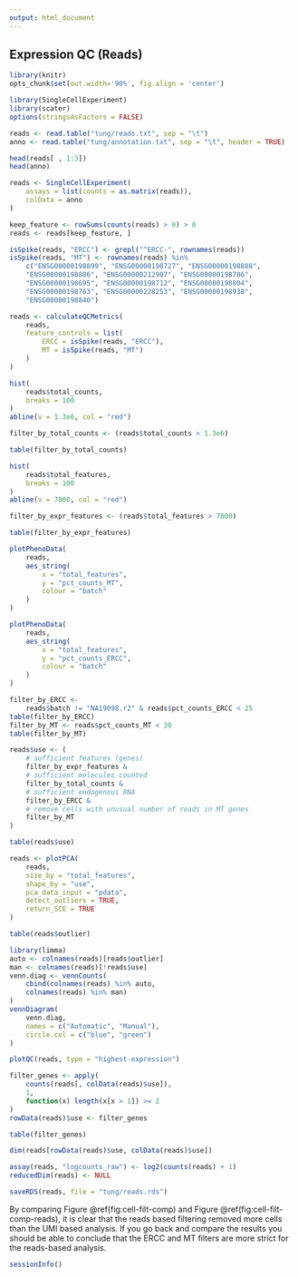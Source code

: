```yaml
---
output: html_document
---
```


## Expression QC (Reads)

```r
library(knitr)
opts_chunk$set(out.width='90%', fig.align = 'center')
```

```r
library(SingleCellExperiment)
library(scater)
options(stringsAsFactors = FALSE)
```

```r
reads <- read.table("tung/reads.txt", sep = "\t")
anno <- read.table("tung/annotation.txt", sep = "\t", header = TRUE)
```

```r
head(reads[ , 1:3])
head(anno)
```

```r
reads <- SingleCellExperiment(
    assays = list(counts = as.matrix(reads)), 
    colData = anno
)
```

```r
keep_feature <- rowSums(counts(reads) > 0) > 0
reads <- reads[keep_feature, ]
```

```r
isSpike(reads, "ERCC") <- grepl("^ERCC-", rownames(reads))
isSpike(reads, "MT") <- rownames(reads) %in% 
    c("ENSG00000198899", "ENSG00000198727", "ENSG00000198888",
    "ENSG00000198886", "ENSG00000212907", "ENSG00000198786",
    "ENSG00000198695", "ENSG00000198712", "ENSG00000198804",
    "ENSG00000198763", "ENSG00000228253", "ENSG00000198938",
    "ENSG00000198840")
```

```r
reads <- calculateQCMetrics(
    reads,
    feature_controls = list(
        ERCC = isSpike(reads, "ERCC"), 
        MT = isSpike(reads, "MT")
    )
)
```

```r
hist(
    reads$total_counts,
    breaks = 100
)
abline(v = 1.3e6, col = "red")
```

```r
filter_by_total_counts <- (reads$total_counts > 1.3e6)
```

```r
table(filter_by_total_counts)
```

```r
hist(
    reads$total_features,
    breaks = 100
)
abline(v = 7000, col = "red")
```

```r
filter_by_expr_features <- (reads$total_features > 7000)
```

```r
table(filter_by_expr_features)
```

```r
plotPhenoData(
    reads,
    aes_string(
        x = "total_features",
        y = "pct_counts_MT",
        colour = "batch"
    )
)
```

```r
plotPhenoData(
    reads,
    aes_string(
        x = "total_features",
        y = "pct_counts_ERCC",
        colour = "batch"
    )
)
```

```r
filter_by_ERCC <- 
    reads$batch != "NA19098.r2" & reads$pct_counts_ERCC < 25
table(filter_by_ERCC)
filter_by_MT <- reads$pct_counts_MT < 30
table(filter_by_MT)
```

```r
reads$use <- (
    # sufficient features (genes)
    filter_by_expr_features &
    # sufficient molecules counted
    filter_by_total_counts &
    # sufficient endogenous RNA
    filter_by_ERCC &
    # remove cells with unusual number of reads in MT genes
    filter_by_MT
)
```

```r
table(reads$use)
```

```r
reads <- plotPCA(
    reads,
    size_by = "total_features", 
    shape_by = "use",
    pca_data_input = "pdata",
    detect_outliers = TRUE,
    return_SCE = TRUE
)
```

```r
table(reads$outlier)
```

```r
library(limma)
auto <- colnames(reads)[reads$outlier]
man <- colnames(reads)[!reads$use]
venn.diag <- vennCounts(
    cbind(colnames(reads) %in% auto,
    colnames(reads) %in% man)
)
vennDiagram(
    venn.diag,
    names = c("Automatic", "Manual"),
    circle.col = c("blue", "green")
)
```

```r
plotQC(reads, type = "highest-expression")
```

```r
filter_genes <- apply(
    counts(reads[, colData(reads)$use]), 
    1, 
    function(x) length(x[x > 1]) >= 2
)
rowData(reads)$use <- filter_genes
```

```r
table(filter_genes)
```

```r
dim(reads[rowData(reads)$use, colData(reads)$use])
```

```r
assay(reads, "logcounts_raw") <- log2(counts(reads) + 1)
reducedDim(reads) <- NULL
```

```r
saveRDS(reads, file = "tung/reads.rds")
```

By comparing Figure \@ref(fig:cell-filt-comp) and Figure \@ref(fig:cell-filt-comp-reads), it is clear that the reads based filtering removed more cells than the UMI based analysis. If you go back and compare the results you should be able to conclude that the ERCC and MT filters are more strict for the reads-based analysis.

```r
sessionInfo()
```
